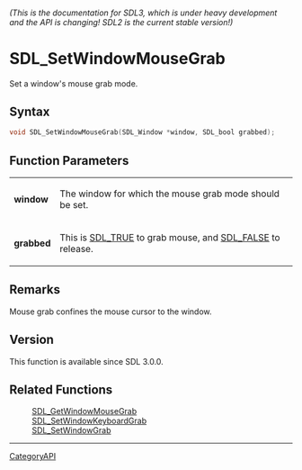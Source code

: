 ====== (This is the documentation for SDL3, which is under heavy development and the API is changing! SDL2 is the current stable version!) ======
= SDL_SetWindowMouseGrab =

Set a window's mouse grab mode.

== Syntax ==

<syntaxhighlight lang='c'>
void SDL_SetWindowMouseGrab(SDL_Window *window, SDL_bool grabbed);
</syntaxhighlight>

== Function Parameters ==

{|
|'''window'''
|The window for which the mouse grab mode should be set.
|-
|'''grabbed'''
|This is [[SDL_TRUE]] to grab mouse, and [[SDL_FALSE]] to release.
|}

== Remarks ==

Mouse grab confines the mouse cursor to the window.

== Version ==

This function is available since SDL 3.0.0.

== Related Functions ==

:[[SDL_GetWindowMouseGrab]]
:[[SDL_SetWindowKeyboardGrab]]
:[[SDL_SetWindowGrab]]

----
[[CategoryAPI]]


